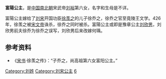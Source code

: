 {{東亞女性歷史人物
| 名稱=富陽公主
| 身份=[[刘宋|刘宋]]公主
| 畫像=
| 說明=
| 姓=刘
| 名=
| 封爵=[[公主|公主]]
| 位號=
| 封號=富陽公主
| 出生年=
| 逝世年=
| 諡號=
| 墳墓=
| 父親=[[刘裕|刘裕]]
| 夫=徐乔之
| 夫之父=[[徐羡之|徐羡之]]
|}}
'''富陽公主'''，是[[中国|中国]][[南北朝|南北朝]]宋武帝[[刘裕|刘裕]]第六女，名字和生母是不详。

富陽公主嫁给了[[刘宋|刘宋]]开国功臣[[徐羡之|徐羡之]]的儿子徐乔之，徐乔之官至竟陵王文学。426年，徐羡之被[[宋文帝|宋文帝]]诛杀，徐乔之同时被杀。富陽公主或即是豫章公主[[刘欣男|刘欣男]]，刘欣男前夫徐乔为徐乔之误写，刘欣男后来改嫁何瑀。

== 参考资料 ==
*《[[宋书|宋书]]·徐羡之传》：“子乔之，尚高祖第六女富阳公主。”  

[[Category:刘姓|Category:刘姓]]
[[Category:刘宋公主|Category:刘宋公主]]
[[Category:宋武帝皇女|6]]